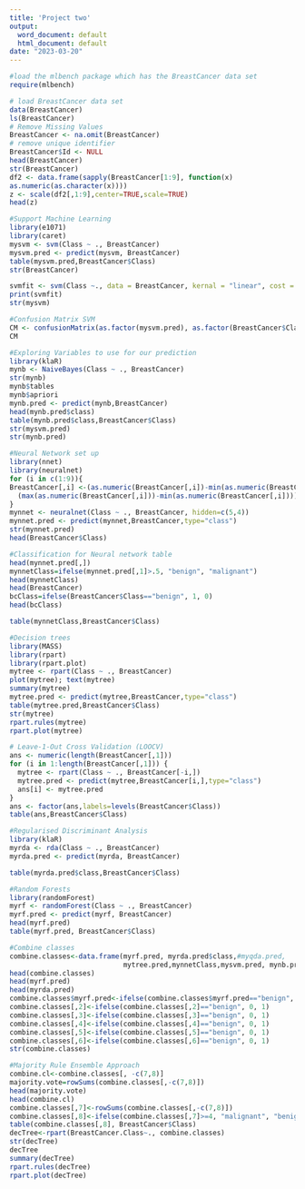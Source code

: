 ---
title: 'Project two'
output:
  word_document: default
  html_document: default
date: "2023-03-20"
---

```{r}
#load the mlbench package which has the BreastCancer data set
require(mlbench)

# load BreastCancer data set
data(BreastCancer)
ls(BreastCancer)
# Remove Missing Values
BreastCancer <- na.omit(BreastCancer) 
# remove unique identifier
BreastCancer$Id <- NULL 
head(BreastCancer)
str(BreastCancer)
df2 <- data.frame(sapply(BreastCancer[1:9], function(x)
as.numeric(as.character(x))))
z <- scale(df2[,1:9],center=TRUE,scale=TRUE)
head(z)

```
```{r}
#Support Machine Learning
library(e1071)
library(caret)
mysvm <- svm(Class ~ ., BreastCancer)
mysvm.pred <- predict(mysvm, BreastCancer)
table(mysvm.pred,BreastCancer$Class)
str(BreastCancer)

svmfit <- svm(Class ~., data = BreastCancer, kernal = "linear", cost = 1, scale = FALSE)
print(svmfit)
str(mysvm)

#Confusion Matrix SVM
CM <- confusionMatrix(as.factor(mysvm.pred), as.factor(BreastCancer$Class))
CM

```
```{r}
#Exploring Variables to use for our prediction
library(klaR)
mynb <- NaiveBayes(Class ~ ., BreastCancer)
str(mynb)
mynb$tables
mynb$apriori
mynb.pred <- predict(mynb,BreastCancer)
head(mynb.pred$class)
table(mynb.pred$class,BreastCancer$Class)
str(mysvm.pred)
str(mynb.pred)

```



```{r}
#Neural Network set up
library(nnet)
library(neuralnet)
for (i in c(1:9)){
BreastCancer[,i] <-(as.numeric(BreastCancer[,i])-min(as.numeric(BreastCancer[,i]))) /
  (max(as.numeric(BreastCancer[,i]))-min(as.numeric(BreastCancer[,i])))
}
mynnet <- neuralnet(Class ~ ., BreastCancer, hidden=c(5,4))
mynnet.pred <- predict(mynnet,BreastCancer,type="class")
str(mynnet.pred)
head(BreastCancer$Class)
```

```{r}
#Classification for Neural network table
head(mynnet.pred[,])
mynnetClass=ifelse(mynnet.pred[,1]>.5, "benign", "malignant")
head(mynnetClass)
head(BreastCancer)
bcClass=ifelse(BreastCancer$Class=="benign", 1, 0)
head(bcClass)

table(mynnetClass,BreastCancer$Class)

```
```{r}
#Decision trees
library(MASS)
library(rpart)
library(rpart.plot)
mytree <- rpart(Class ~ ., BreastCancer)
plot(mytree); text(mytree) 
summary(mytree)
mytree.pred <- predict(mytree,BreastCancer,type="class")
table(mytree.pred,BreastCancer$Class)
str(mytree)
rpart.rules(mytree)
rpart.plot(mytree)
```
```{r}
# Leave-1-Out Cross Validation (LOOCV)
ans <- numeric(length(BreastCancer[,1]))
for (i in 1:length(BreastCancer[,1])) {
  mytree <- rpart(Class ~ ., BreastCancer[-i,])
  mytree.pred <- predict(mytree,BreastCancer[i,],type="class")
  ans[i] <- mytree.pred
}
ans <- factor(ans,labels=levels(BreastCancer$Class))
table(ans,BreastCancer$Class)
```
```{r}
#Regularised Discriminant Analysis
library(klaR)
myrda <- rda(Class ~ ., BreastCancer)
myrda.pred <- predict(myrda, BreastCancer)

table(myrda.pred$class,BreastCancer$Class)
```
```{r}
#Random Forests
library(randomForest)
myrf <- randomForest(Class ~ ., BreastCancer)
myrf.pred <- predict(myrf, BreastCancer)
head(myrf.pred)
table(myrf.pred, BreastCancer$Class)
```
```{r}
#Combine classes
combine.classes<-data.frame(myrf.pred, myrda.pred$class,#myqda.pred, 
                            mytree.pred,mynnetClass,mysvm.pred, mynb.pred$class, BreastCancer$Class)
head(combine.classes)
head(myrf.pred)
head(myrda.pred)
combine.classes$myrf.pred<-ifelse(combine.classes$myrf.pred=="benign", 0, 1)
combine.classes[,2]<-ifelse(combine.classes[,2]=="benign", 0, 1)
combine.classes[,3]<-ifelse(combine.classes[,3]=="benign", 0, 1)
combine.classes[,4]<-ifelse(combine.classes[,4]=="benign", 0, 1)
combine.classes[,5]<-ifelse(combine.classes[,5]=="benign", 0, 1)
combine.classes[,6]<-ifelse(combine.classes[,6]=="benign", 0, 1)
str(combine.classes)
```
```{r}
#Majority Rule Ensemble Approach 
combine.cl<-combine.classes[, -c(7,8)]
majority.vote=rowSums(combine.classes[,-c(7,8)])
head(majority.vote)
head(combine.cl)
combine.classes[,7]<-rowSums(combine.classes[,-c(7,8)])
combine.classes[,8]<-ifelse(combine.classes[,7]>=4, "malignant", "benign")
table(combine.classes[,8], BreastCancer$Class)
decTree<-rpart(BreastCancer.Class~., combine.classes)
str(decTree)
decTree
summary(decTree)
rpart.rules(decTree)
rpart.plot(decTree)
```

